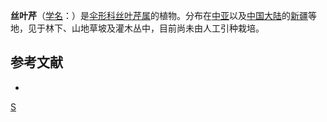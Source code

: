 {{NoteTA|G1=LS}}
{{Speciesbox
| genus = Scaligeria
| species = setacea
| authority = (Schrenk) Korov.
}}

'''丝叶芹'''（[[学名|学名]]：{{lang|la|''Scaligeria setacea''}}）是[[伞形科|伞形科]][[丝叶芹属|丝叶芹属]]的植物。分布在[[中亚|中亚]]以及[[中国大陆|中国大陆]]的[[新疆|新疆]]等地，见于林下、山地草坡及灌木丛中，目前尚未由人工引种栽培。

== 参考文献 ==
<div class="references-small">
* {{cite web| url =http://www.bioinfo.cn/db05/KmzwSpecies.php?action=view&id=23098| title =丝叶芹| work =《中国高等植物数据库全库》| publisher =中国科学院微生物研究所| author =昆明植物研究所| accessdate =2009-02-26| deadurl =yes| archiveurl =https://web.archive.org/web/20160305044512/http://www.bioinfo.cn/db05/KmzwSpecies.php?action=view&id=23098| archivedate =2016-03-05}}
</div>
{{Taxonbar|from=Q10871272}}

[[Category:丝叶芹属|S]]


{{Apiales-stub}}